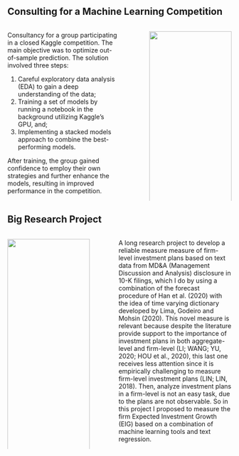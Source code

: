## Consulting for a Machine Learning Competition

::: columns
::: {.column width="55%"}
Consultancy for a group participating in a closed Kaggle competition. The main objective was to optimize out-of-sample prediction. The solution involved three steps:

1.  Careful exploratory data analysis (EDA) to gain a deep understanding of the data;
2.  Training a set of models by running a notebook in the background utilizing Kaggle's GPU, and;
3.  Implementing a stacked models approach to combine the best-performing models.

After training, the group gained confidence to employ their own strategies and further enhance the models, resulting in improved performance in the competition.
:::

::: {.column width="5%"}
:::

::: {.column width="40%"}
[![](images/dataconsulting.jfif){width="100%"}](https://www.kaggle.com/code/gustavocxavier/train-xgb-nnet-stack/notebook)
:::
:::

<!-- ## Shiny Flex Dashboard - Sales forecasting and anomaly detection -->

## Big Research Project

::: columns
::: {.column width="40%"}
[![](images/computer-screen-robot.jpg){width="100%"}](https://github.com/gustavocxavier/EIGtextRegression)
:::

::: {.column width="5%"}
:::

::: {.column width="55%"}
A long research project to develop a reliable measure measure of firm-level investment plans based on text data from MD&A (Management Discussion and Analysis) disclosure in 10-K filings, which I do by using a combination of the forecast procedure of Han et al. (2020) with the idea of time varying dictionary developed by Lima, Godeiro and Mohsin (2020). This novel measure is relevant because despite the literature provide support to the importance of investment plans in both aggregate-level and firm-level (LI; WANG; YU, 2020; HOU et al., 2020), this last one receives less attention since it is empirically challenging to measure firm-level investment plans (LIN; LIN, 2018). Then, analyze investment plans in a firm-level is not an easy task, due to the plans are not observable. So in this project I proposed to measure the firm Expected Investment Growth (EIG) based on a combination of machine learning tools and text regression.
:::
:::
